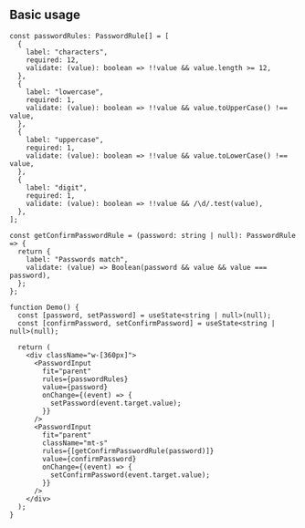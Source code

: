 

## Basic usage

<Preview>
  <DemoPasswordInput />
</Preview>

```tsx
const passwordRules: PasswordRule[] = [
  {
    label: "characters",
    required: 12,
    validate: (value): boolean => !!value && value.length >= 12,
  },
  {
    label: "lowercase",
    required: 1,
    validate: (value): boolean => !!value && value.toUpperCase() !== value,
  },
  {
    label: "uppercase",
    required: 1,
    validate: (value): boolean => !!value && value.toLowerCase() !== value,
  },
  {
    label: "digit",
    required: 1,
    validate: (value): boolean => !!value && /\d/.test(value),
  },
];

const getConfirmPasswordRule = (password: string | null): PasswordRule => {
  return {
    label: "Passwords match",
    validate: (value) => Boolean(password && value && value === password),
  };
};

function Demo() {
  const [password, setPassword] = useState<string | null>(null);
  const [confirmPassword, setConfirmPassword] = useState<string | null>(null);

  return (
    <div className="w-[360px]">
      <PasswordInput
        fit="parent"
        rules={passwordRules}
        value={password}
        onChange={(event) => {
          setPassword(event.target.value);
        }}
      />
      <PasswordInput
        fit="parent"
        className="mt-s"
        rules={[getConfirmPasswordRule(password)]}
        value={confirmPassword}
        onChange={(event) => {
          setConfirmPassword(event.target.value);
        }}
      />
    </div>
  );
}
```
